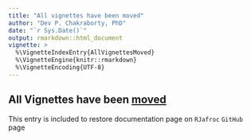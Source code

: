 ```yaml
---
title: "All vignettes have been moved"
author: "Dev P. Chakraborty, PhD"
date: "`r Sys.Date()`"
output: rmarkdown::html_document
vignette: >
  %\VignetteIndexEntry{AllVignettesMoved}
  %\VignetteEngine{knitr::rmarkdown}
  %\VignetteEncoding{UTF-8}
---
```

  
## All Vignettes have been [moved](https://dpc10ster.github.io/RJafrocBook/)
This entry is included to restore documentation page on `RJafroc` `GitHub` page
